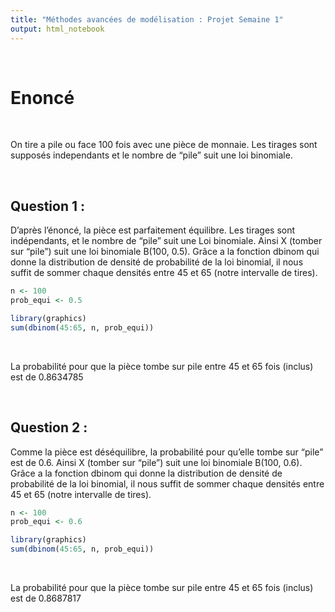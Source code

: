 ```yaml
---
title: "Méthodes avancées de modélisation : Projet Semaine 1"
output: html_notebook
---
```




&nbsp;

# Enoncé


&nbsp;

On tire a pile ou face 100 fois avec une pièce de monnaie. Les tirages sont supposés independants et le nombre de "pile" suit une loi binomiale.



&nbsp;

## Question 1 :

D'après l'énoncé, la pièce est parfaitement équilibre. Les tirages sont indépendants, et le nombre de "pile" suit une Loi binomiale. Ainsi X (tomber sur "pile") suit une loi binomiale B(100, 0.5).
Grâce a la fonction dbinom qui donne la distribution de densité de probabilité de la loi binomial, il nous suffit de sommer chaque densités entre 45 et 65 (notre intervalle de tires).  

```r
n <- 100            
prob_equi <- 0.5    

library(graphics)
sum(dbinom(45:65, n, prob_equi))   
```
&nbsp;

La probabilité pour que la pièce tombe sur pile entre 45 et 65 fois (inclus) est de 0.8634785


&nbsp;

## Question 2 :

Comme la pièce est déséquilibre, la probabilité pour qu'elle tombe sur "pile" est de 0.6. Ainsi X (tomber sur "pile") suit une loi binomiale B(100, 0.6).  
Grâce a la fonction dbinom qui donne la distribution de densité de probabilité de la loi binomial, il nous suffit de sommer chaque densités entre 45 et 65 (notre intervalle de tires).

```r
n <- 100            
prob_equi <- 0.6    

library(graphics)
sum(dbinom(45:65, n, prob_equi))   
```
&nbsp;

La probabilité pour que la pièce tombe sur pile entre 45 et 65 fois (inclus) est de 0.8687817










